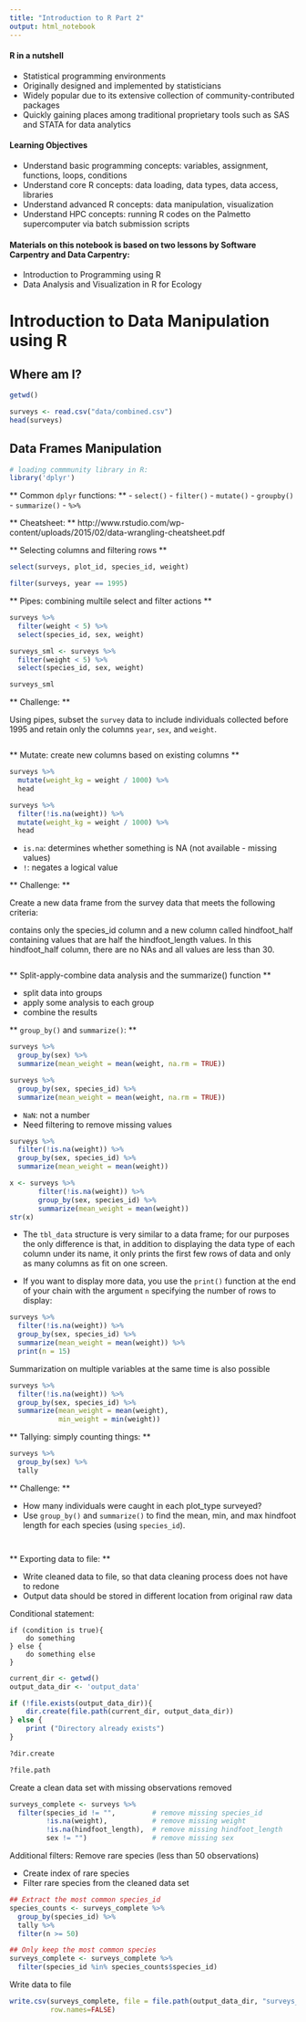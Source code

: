 ```yaml
---
title: "Introduction to R Part 2"
output: html_notebook
---
```


#### R in a nutshell

- Statistical programming environments
- Originally designed and implemented by statisticians
- Widely popular due to its extensive collection of community-contributed packages
- Quickly gaining places among traditional proprietary tools such as SAS and STATA for data analytics

#### Learning Objectives

- Understand basic programming concepts: variables, assignment, functions, loops, conditions
- Understand core R concepts: data loading, data types, data access, libraries
- Understand advanced R concepts: data manipulation, visualization
- Understand HPC concepts: running R codes on the Palmetto supercomputer via batch submission scripts

#### Materials on this notebook is based on two lessons by Software Carpentry and Data Carpentry:

- Introduction to Programming using R
- Data Analysis and Visualization in R for Ecology

# Introduction to Data Manipulation using R

## Where am I?


```r
getwd()
```

```r
surveys <- read.csv("data/combined.csv")
head(surveys)
```

## Data Frames Manipulation

```r
# loading commmunity library in R:
library('dplyr')
```

** Common `dplyr` functions: **
- `select()`
- `filter()`
- `mutate()`
- `groupby()`
- `summarize()`
- `%>%`

** Cheatsheet: **
http://www.rstudio.com/wp-content/uploads/2015/02/data-wrangling-cheatsheet.pdf

** Selecting columns and filtering rows **

```r
select(surveys, plot_id, species_id, weight)
```


```r
filter(surveys, year == 1995)
```

** Pipes: combining multile select and filter actions **

```r
surveys %>%
  filter(weight < 5) %>%
  select(species_id, sex, weight)
```

```r
surveys_sml <- surveys %>%
  filter(weight < 5) %>%
  select(species_id, sex, weight)

surveys_sml
```

** Challenge: **

Using pipes, subset the `survey` data to include individuals collected before 1995 and retain only the columns `year`, `sex`, and `weight`. 

```r

```

** Mutate: create new columns based on existing columns **


```r
surveys %>%
  mutate(weight_kg = weight / 1000) %>%
  head  
```

```r
surveys %>%
  filter(!is.na(weight)) %>%
  mutate(weight_kg = weight / 1000) %>%
  head
```

- `is.na`: determines whether something is NA (not available - missing values)
- `!`: negates a logical value

** Challenge: **

Create a new data frame from the survey data that meets the following criteria: 

contains only the species_id column and a new column called hindfoot_half containing values that are half the hindfoot_length values. In this hindfoot_half column, there are no NAs and all values are less than 30.

```r

```


** Split-apply-combine data analysis and the summarize() function **

- split data into groups
- apply some analysis to each group
- combine the results

** `group_by()` and `summarize()`: **

```r
surveys %>%
  group_by(sex) %>%
  summarize(mean_weight = mean(weight, na.rm = TRUE))
```

```r
surveys %>%
  group_by(sex, species_id) %>%
  summarize(mean_weight = mean(weight, na.rm = TRUE))
```

- `NaN`: not a number
- Need filtering to remove missing values

```r
surveys %>%
  filter(!is.na(weight)) %>%
  group_by(sex, species_id) %>%
  summarize(mean_weight = mean(weight))
```

```r
x <- surveys %>%
       filter(!is.na(weight)) %>%
       group_by(sex, species_id) %>%
       summarize(mean_weight = mean(weight))
str(x)
```

- The `tbl_data` structure is very similar to a data frame; for our purposes the only difference is that, in addition to displaying the data type of each column under its name, it only prints the first few rows of data and only as many columns as fit on one screen.

- If you want to display more data, you use the `print()` function at the end of your chain with the argument `n` specifying the number of rows to display:

```r
surveys %>%
  filter(!is.na(weight)) %>%
  group_by(sex, species_id) %>%
  summarize(mean_weight = mean(weight)) %>%
  print(n = 15)
```

Summarization on multiple variables at the same time is also possible

```r
surveys %>%
  filter(!is.na(weight)) %>%
  group_by(sex, species_id) %>%
  summarize(mean_weight = mean(weight),
            min_weight = min(weight))
```

** Tallying: simply counting things: **

```r
surveys %>%
  group_by(sex) %>%
  tally
```

** Challenge: **

- How many individuals were caught in each plot_type surveyed?
- Use `group_by()` and `summarize()` to find the mean, min, and max hindfoot length for each species (using `species_id`).

```r

```

```r

```


** Exporting data to file: **

- Write cleaned data to file, so that data cleaning process does not have to redone
- Output data should be stored in different location from original raw data

Conditional statement:

```
if (condition is true){
    do something
} else {
    do something else
}
```

```r
current_dir <- getwd()
output_data_dir <- 'output_data'

if (!file.exists(output_data_dir)){
    dir.create(file.path(current_dir, output_data_dir))
} else {
    print ("Directory already exists")
}
```

```r
?dir.create
```


```r
?file.path
```

Create a clean data set with missing observations removed

```r
surveys_complete <- surveys %>%
  filter(species_id != "",         # remove missing species_id
         !is.na(weight),           # remove missing weight
         !is.na(hindfoot_length),  # remove missing hindfoot_length
         sex != "")                # remove missing sex
```

Additional filters: Remove rare species (less than 50 observations)

- Create index of rare species
- Filter rare species from the cleaned data set

```r
## Extract the most common species_id
species_counts <- surveys_complete %>%
  group_by(species_id) %>%
  tally %>%
  filter(n >= 50)
```

```r
## Only keep the most common species
surveys_complete <- surveys_complete %>%
  filter(species_id %in% species_counts$species_id)
```

Write data to file

```r
write.csv(surveys_complete, file = file.path(output_data_dir, "surveys_complete.csv"),
          row.names=FALSE)
```